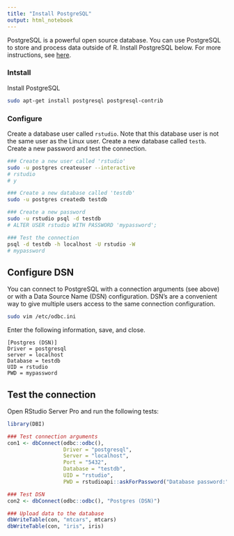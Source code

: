 ```yaml
---
title: "Install PostgreSQL"
output: html_notebook
---
```


PostgreSQL is a powerful open source database. You can use PostgreSQL to store and process data outside of R. Install PostgreSQL below. For more instructions, see [here](# https://www.digitalocean.com/community/tutorials/how-to-install-and-use-postgresql-on-ubuntu-16-04
).

### Intstall

Install PostgreSQL

```bash
sudo apt-get install postgresql postgresql-contrib
```

### Configure

Create a database user called `rstudio`. Note that this database user is not the same user as the Linux user. Create a new database called `testb`. Create a new password and test the connection.

```bash
### Create a new user called 'rstudio'
sudo -u postgres createuser --interactive
# rstudio
# y

### Create a new database called 'testdb'
sudo -u postgres createdb testdb

### Create a new password
sudo -u rstudio psql -d testdb
# ALTER USER rstudio WITH PASSWORD 'mypassword';

### Test the connection
psql -d testdb -h localhost -U rstudio -W 
# mypassword
```

## Configure DSN

You can connect to PostgreSQL with a connection arguments (see above) or with a Data Source Name (DSN) configuration. DSN's are a convenient way to give multiple users access to the same connection configuration.

```bash
sudo vim /etc/odbc.ini
```

Enter the following information, save, and close.

```
[Postgres (DSN)]
Driver = postgresql
server = localhost
Database = testdb
UID = rstudio
PWD = mypassword
```

## Test the connection

Open RStudio Server Pro and run the following tests:

```r
library(DBI)

### Test connection arguments
con1 <- dbConnect(odbc::odbc(), 
                  Driver = "postgresql", 
                  Server = "localhost", 
                  Port = "5432", 
                  Database = "testdb", 
                  UID = "rstudio", 
                  PWD = rstudioapi::askForPassword("Database password:"))

### Test DSN
con2 <- dbConnect(odbc::odbc(), "Postgres (DSN)")

### Upload data to the database
dbWriteTable(con, "mtcars", mtcars)
dbWriteTable(con, "iris", iris)
```


